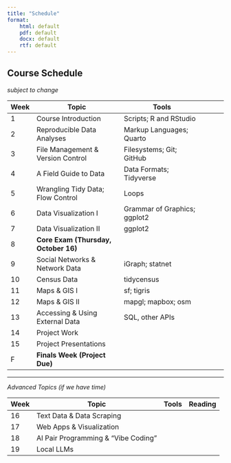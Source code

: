 ```yaml
---
title: "Schedule"
format: 
    html: default
    pdf: default
    docx: default
    rtf: default
---
```


## Course Schedule

*subject to change*


| Week | **Topic**                          | **Tools**                        |  |
|------|------------------------------------|----------------------------------|---------|
| 1    | Course Introduction                | Scripts; R and RStudio  |         |
| 2    | Reproducible Data Analyses         | Markup Languages; Quarto     |         |
| 3    | File Management & Version Control  | Filesystems; Git; GitHub                    |         |
| 4    | A Field Guide to Data              |  Data Formats; Tidyverse                        |         |
| 5    | Wrangling Tidy Data; Flow Control   | Loops                            |         |
| 6    | Data Visualization I               | Grammar of Graphics; ggplot2     |         |
| 7    | Data Visualization II              | ggplot2                          |         |
| 8    | **Core Exam (Thursday, October 16)** |                                  |         |
| 9    | Social Networks & Network Data     | iGraph; statnet                  |         |
| 10   | Census Data                        | tidycensus                       |         |
| 11   | Maps & GIS I                       | sf; tigris                       |         |
| 12   | Maps & GIS II                      | mapgl; mapbox; osm               |         |
| 13   | Accessing & Using External Data        | SQL, other APIs                              |         |
| 14   | Project Work                       |                                  |         |
| 15   | Project Presentations              |                                  |         |
| F    | **Finals Week (Project Due)**      |                                  |         |

---

*Advanced Topics (if we have time)*

| Week | **Topic**                      | **Tools** | Reading |
|------|--------------------------------|-----------|---------|
| 16   | Text Data & Data Scraping      |           |         |
| 17   | Web Apps & Visualization       |           |         |
| 18   | AI Pair Programming & “Vibe Coding” |       |         |
| 19   | Local LLMs                     |           |         |